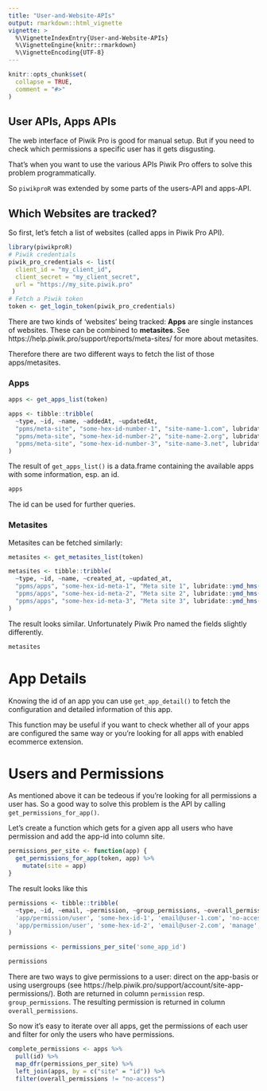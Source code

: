 ```yaml
---
title: "User-and-Website-APIs"
output: rmarkdown::html_vignette
vignette: >
  %\VignetteIndexEntry{User-and-Website-APIs}
  %\VignetteEngine{knitr::rmarkdown}
  %\VignetteEncoding{UTF-8}
---
```


```r
knitr::opts_chunk$set(
  collapse = TRUE,
  comment = "#>"
)
```

## User APIs, Apps APIs

The web interface of Piwik Pro is good for manual setup. But if you need to check
which permissions a specific user has it gets disgusting.

That's when you want to use the various APIs Piwik Pro offers to solve this 
problem programmatically. 

So `piwikproR` was extended by some parts of the users-API and apps-API.

## Which Websites are tracked?

So first, let's fetch a list of websites (called apps in Piwik Pro API).

```r
library(piwikproR)
# Piwik credentials
piwik_pro_credentials <- list(
  client_id = "my_client_id",
  client_secret = "my_client_secret",
  url = "https://my_site.piwik.pro"
 )
# Fetch a Piwik token
token <- get_login_token(piwik_pro_credentials)
```

There are two kinds of 'websites' being tracked: **Apps** are single instances
of websites. These can be combined to **metasites**. 
See https://help.piwik.pro/support/reports/meta-sites/ for more about metasites.

Therefore there are two
different ways to fetch the list of those apps/metasites.

### Apps

```r
apps <- get_apps_list(token) 
```

```r
apps <- tibble::tribble(
  ~type, ~id, ~name, ~addedAt, ~updatedAt,
  "ppms/meta-site", "some-hex-id-number-1", "site-name-1.com", lubridate::ymd_hms("2022-01-02 08:10:20"), lubridate::ymd_hms("2022-01-04 10:08:10"),
  "ppms/meta-site", "some-hex-id-number-2", "site-name-2.org", lubridate::ymd_hms("2022-02-02 08:10:20"), lubridate::ymd_hms("2022-02-04 10:08:10"),
  "ppms/meta-site", "some-hex-id-number-3", "site-name-3.net", lubridate::ymd_hms("2022-03-02 08:10:20"), lubridate::ymd_hms("2022-03-04 10:08:10")
)
```

The result of `get_apps_list()` is a data.frame containing the available
apps with some information, esp. an id.

```r
apps
```

The id can be used for further queries.

### Metasites

Metasites can be fetched similarly:

```r
metasites <- get_metasites_list(token)
```

```r
metasites <- tibble::tribble(
  ~type, ~id, ~name, ~created_at, ~updated_at,
  "ppms/apps", "some-hex-id-meta-1", "Meta site 1", lubridate::ymd_hms("2022-01-02 08:10:20"), lubridate::ymd_hms("2022-01-04 10:08:10"),
  "ppms/apps", "some-hex-id-meta-2", "Meta site 2", lubridate::ymd_hms("2022-02-02 08:10:20"), lubridate::ymd_hms("2022-02-04 10:08:10"),
  "ppms/apps", "some-hex-id-meta-3", "Meta site 3", lubridate::ymd_hms("2022-03-02 08:10:20"), lubridate::ymd_hms("2022-03-04 10:08:10")
)
```

The result looks similar. Unfortunately Piwik Pro named the fields slightly differently.

```r
metasites
```
# App Details

Knowing the id of an app you can use `get_app_detail()` to fetch the configuration
and detailed information of this app.

This function may be useful if you want to check whether all of your apps are 
configured the same way or you're looking for all apps with enabled ecommerce
extension.

# Users and Permissions

As mentioned above it can be tedeous if you're looking for all permissions a
user has.
So a good way to solve this problem is the API by calling `get_permissions_for_app()`.

Let's create a function which gets for a given app all users who have permission
and add the app-id into column site.

```r
permissions_per_site <- function(app) {
  get_permissions_for_app(token, app) %>% 
    mutate(site = app)
}
```

The result looks like this

```r
permissions <- tibble::tribble(
  ~type, ~id, ~email, ~permission, ~group_permissions, ~overall_permissions, ~site,
  'app/permission/user', 'some-hex-id-1', 'email@user-1.com', 'no-access', 'edit-publish', 'edit-publish', 'some_app_id',
  'app/permission/user', 'some-hex-id-2', 'email@user-2.com', 'manage', 'no-access', 'manage', 'some_app_id'
)
```

```r
permissions <- permissions_per_site('some_app_id')
```
```r
permissions
```

There are two ways to give permissions to a user: direct on the app-basis or using
usergroups (see https://help.piwik.pro/support/account/site-app-permissions/).
Both are returned in column `permission` resp. `group_permissions`. The resulting
permission is returned in column `overall_permissions`.

So now it's easy to iterate over all apps, get the permissions of each user and
filter for only the users who have permissions.

```r
complete_permissions <- apps %>% 
  pull(id) %>% 
  map_dfr(permissions_per_site) %>% 
  left_join(apps, by = c("site" = "id")) %>% 
  filter(overall_permissions != "no-access")
```



